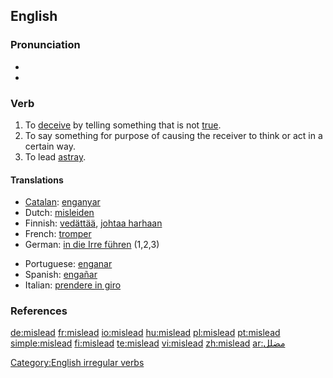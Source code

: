 ==English==

===Pronunciation===
*{{IPA|/'mɪsliːd/}}
*{{audio|en-us-mislead.ogg|Audio (US)}}

===Verb===
{{en-verb|misleads|misleading|misled}}

# To [[deceive]] by telling something that is not [[true]].
# To say something for purpose of causing the receiver to think or act in a certain way.
# To lead [[astray]].

====Translations====
{{top}}
*[[Catalan]]: [[enganyar]]
*Dutch: [[misleiden]]
*Finnish: [[vedättää]], [[johtaa harhaan]]
*French: [[tromper]]
*German: [[in die Irre führen]] (1,2,3)
{{mid}}
*Portuguese: [[enganar]]
*Spanish: [[engañar]]
*Italian: [[prendere in giro]]
{{bottom}}

===References===
{{R:Century 1911}}
{{R:Webster 1913}}

[[Category:English irregular verbs]]

[[de:mislead]]
[[fr:mislead]]
[[io:mislead]]
[[hu:mislead]]
[[pl:mislead]]
[[pt:mislead]]
[[simple:mislead]]
[[fi:mislead]]
[[te:mislead]]
[[vi:mislead]]
[[zh:mislead]]
[[ar:مضلل]]
